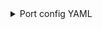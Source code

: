 <details>

<summary>Port config YAML</summary>

```yaml showLineNumbers
 - kind: file
    selector:
      query: 'true'
      files:
        - path: '**/package.json'
          repos:
            - name: vscode
              branch: main
    port:
      itemsToParse: .content.dependencies | to_entries
      entity:
        mappings:
          identifier: >-
            .item.key + "_" + if (.item.value | startswith("^")) then
            .item.value[1:] else .item.value end
          title: .item.key + "@" + .item.value
          blueprint: '"package"'
          properties:
            package: .item.key
            version: .item.value
```

</details>
